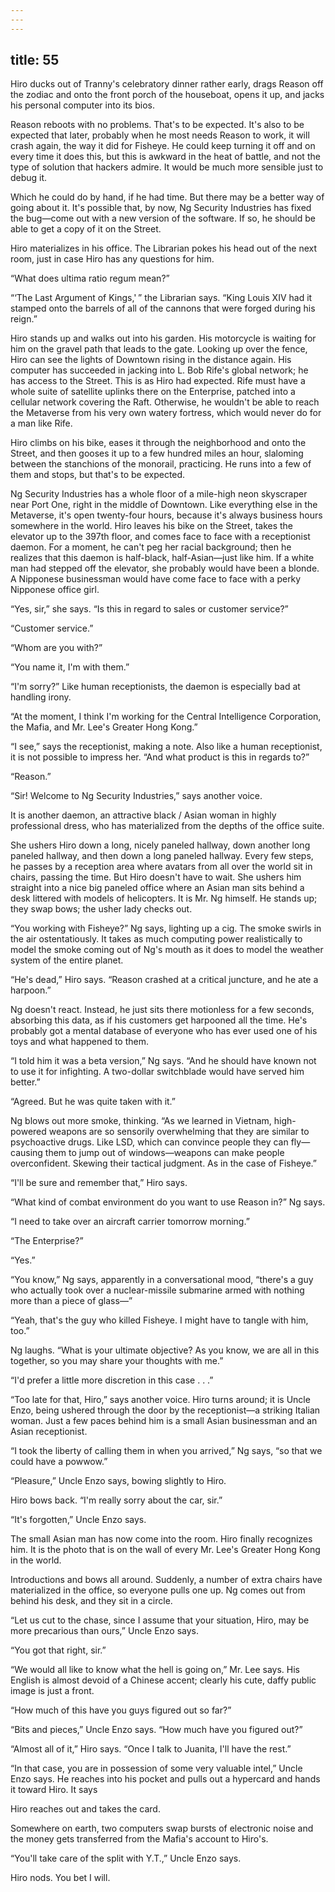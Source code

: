 ```yaml
---
---
---
```

title: 55
---

Hiro ducks out of Tranny's celebratory dinner rather early, drags Reason off the zodiac and onto the front porch of the houseboat, opens it up, and jacks his personal computer into its bios.

Reason reboots with no problems. That's to be expected. It's also to be expected that later, probably when he most needs Reason to work, it will crash again, the way it did for Fisheye. He could keep turning it off and on every time it does this, but this is awkward in the heat of battle, and not the type of solution that hackers admire. It would be much more sensible just to debug it.

Which he could do by hand, if he had time. But there may be a better way of going about it. It's possible that, by now, Ng Security Industries has fixed the bug—come out with a new version of the software. If so, he should be able to get a copy of it on the Street.

Hiro materializes in his office. The Librarian pokes his head out of the next room, just in case Hiro has any questions for him.

“What does ultima ratio regum mean?”

“‘The Last Argument of Kings,' ” the Librarian says. “King Louis XIV had it stamped onto the barrels of all of the cannons that were forged during his reign.”

Hiro stands up and walks out into his garden. His motorcycle is waiting for him on the gravel path that leads to the gate. Looking up over the fence, Hiro can see the lights of Downtown rising in the distance again. His computer has succeeded in jacking into L. Bob Rife's global network; he has access to the Street. This is as Hiro had expected. Rife must have a whole suite of satellite uplinks there on the Enterprise, patched into a cellular network covering the Raft. Otherwise, he wouldn't be able to reach the Metaverse from his very own watery fortress, which would never do for a man like Rife.

Hiro climbs on his bike, eases it through the neighborhood and onto the Street, and then gooses it up to a few hundred miles an hour, slaloming between the stanchions of the monorail, practicing. He runs into a few of them and stops, but that's to be expected.

Ng Security Industries has a whole floor of a mile-high neon skyscraper near Port One, right in the middle of Downtown. Like everything else in the Metaverse, it's open twenty-four hours, because it's always business hours somewhere in the world. Hiro leaves his bike on the Street, takes the elevator up to the 397th floor, and comes face to face with a receptionist daemon. For a moment, he can't peg her racial background; then he realizes that this daemon is half-black, half-Asian—just like him. If a white man had stepped off the elevator, she probably would have been a blonde. A Nipponese businessman would have come face to face with a perky Nipponese office girl.

“Yes, sir,” she says. “Is this in regard to sales or customer service?”

“Customer service.”

“Whom are you with?”

“You name it, I'm with them.”

“I'm sorry?” Like human receptionists, the daemon is especially bad at handling irony.

“At the moment, I think I'm working for the Central Intelligence Corporation, the Mafia, and Mr. Lee's Greater Hong Kong.”

“I see,” says the receptionist, making a note. Also like a human receptionist, it is not possible to impress her. “And what product is this in regards to?”

“Reason.”

“Sir! Welcome to Ng Security Industries,” says another voice.

It is another daemon, an attractive black / Asian woman in highly professional dress, who has materialized from the depths of the office suite.

She ushers Hiro down a long, nicely paneled hallway, down another long paneled hallway, and then down a long paneled hallway. Every few steps, he passes by a reception area where avatars from all over the world sit in chairs, passing the time. But Hiro doesn't have to wait. She ushers him straight into a nice big paneled office where an Asian man sits behind a desk littered with models of helicopters. It is Mr. Ng himself. He stands up; they swap bows; the usher lady checks out.

“You working with Fisheye?” Ng says, lighting up a cig. The smoke swirls in the air ostentatiously. It takes as much computing power realistically to model the smoke coming out of Ng's mouth as it does to model the weather system of the entire planet.

“He's dead,” Hiro says. “Reason crashed at a critical juncture, and he ate a harpoon.”

Ng doesn't react. Instead, he just sits there motionless for a few seconds, absorbing this data, as if his customers get harpooned all the time. He's probably got a mental database of everyone who has ever used one of his toys and what happened to them.

“I told him it was a beta version,” Ng says. “And he should have known not to use it for infighting. A two-dollar switchblade would have served him better.”

“Agreed. But he was quite taken with it.”

Ng blows out more smoke, thinking. “As we learned in Vietnam, high-powered weapons are so sensorily overwhelming that they are similar to psychoactive drugs. Like LSD, which can convince people they can fly—causing them to jump out of windows—weapons can make people overconfident. Skewing their tactical judgment. As in the case of Fisheye.”

“I'll be sure and remember that,” Hiro says.

“What kind of combat environment do you want to use Reason in?” Ng says.

“I need to take over an aircraft carrier tomorrow morning.”

“The Enterprise?”

“Yes.”

“You know,” Ng says, apparently in a conversational mood, “there's a guy who actually took over a nuclear-missile submarine armed with nothing more than a piece of glass—”

“Yeah, that's the guy who killed Fisheye. I might have to tangle with him, too.”

Ng laughs. “What is your ultimate objective? As you know, we are all in this together, so you may share your thoughts with me.”

“I'd prefer a little more discretion in this case . . .”

“Too late for that, Hiro,” says another voice. Hiro turns around; it is Uncle Enzo, being ushered through the door by the receptionist—a striking Italian woman. Just a few paces behind him is a small Asian businessman and an Asian receptionist.

“I took the liberty of calling them in when you arrived,” Ng says, “so that we could have a powwow.”

“Pleasure,” Uncle Enzo says, bowing slightly to Hiro.

Hiro bows back. “I'm really sorry about the car, sir.”

“It's forgotten,” Uncle Enzo says.

The small Asian man has now come into the room. Hiro finally recognizes him. It is the photo that is on the wall of every Mr. Lee's Greater Hong Kong in the world.

Introductions and bows all around. Suddenly, a number of extra chairs have materialized in the office, so everyone pulls one up. Ng comes out from behind his desk, and they sit in a circle.

“Let us cut to the chase, since I assume that your situation, Hiro, may be more precarious than ours,” Uncle Enzo says.

“You got that right, sir.”

“We would all like to know what the hell is going on,” Mr. Lee says. His English is almost devoid of a Chinese accent; clearly his cute, daffy public image is just a front.

“How much of this have you guys figured out so far?”

“Bits and pieces,” Uncle Enzo says. “How much have you figured out?”

“Almost all of it,” Hiro says. “Once I talk to Juanita, I'll have the rest.”

“In that case, you are in possession of some very valuable intel,” Uncle Enzo says. He reaches into his pocket and pulls out a hypercard and hands it toward Hiro. It says





Hiro reaches out and takes the card.

Somewhere on earth, two computers swap bursts of electronic noise and the money gets transferred from the Mafia's account to Hiro's.

“You'll take care of the split with Y.T.,” Uncle Enzo says.

Hiro nods. You bet I will.